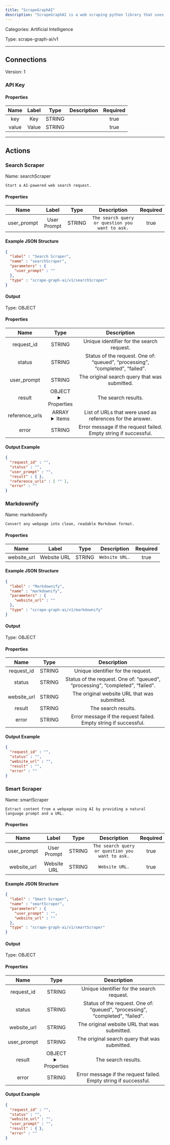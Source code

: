 ```yaml
---
title: "ScrapeGraphAI"
description: "ScrapeGraphAI is a web scraping python library that uses LLM and direct graph logic to create scraping pipelines for websites and local documents."
---
```



Categories: Artificial Intelligence


Type: scrape-graph-ai/v1

<hr />



## Connections

Version: 1


### API Key

#### Properties

|      Name       |      Label     |     Type     |     Description     | Required |
|:---------------:|:--------------:|:------------:|:-------------------:|:--------:|
| key | Key | STRING |  | true |
| value | Value | STRING |  | true |





<hr />


## Actions


### Search Scraper
Name: searchScraper

`Start a AI-powered web search request.`

#### Properties

|      Name       |      Label     |     Type     |     Description     | Required |
|:---------------:|:--------------:|:------------:|:-------------------:|:--------:|
| user_prompt | User Prompt | STRING | `The search query or question you want to ask.` | true |

#### Example JSON Structure
```json
{
  "label" : "Search Scraper",
  "name" : "searchScraper",
  "parameters" : {
    "user_prompt" : ""
  },
  "type" : "scrape-graph-ai/v1/searchScraper"
}
```

#### Output



Type: OBJECT


#### Properties

|     Name     |     Type     |     Description     |
|:------------:|:------------:|:-------------------:|
| request_id | STRING | Unique identifier for the search request. |
| status | STRING | Status of the request. One of: “queued”, “processing”, “completed”, “failed”. |
| user_prompt | STRING | The original search query that was submitted. |
| result | OBJECT <details> <summary> Properties </summary> &#123;&#125; </details> | The search results. |
| reference_urls | ARRAY <details> <summary> Items </summary> [STRING] </details> | List of URLs that were used as references for the answer. |
| error | STRING | Error message if the request failed. Empty string if successful. |




#### Output Example
```json
{
  "request_id" : "",
  "status" : "",
  "user_prompt" : "",
  "result" : { },
  "reference_urls" : [ "" ],
  "error" : ""
}
```


### Markdownify
Name: markdownify

`Convert any webpage into clean, readable Markdown format.`

#### Properties

|      Name       |      Label     |     Type     |     Description     | Required |
|:---------------:|:--------------:|:------------:|:-------------------:|:--------:|
| website_url | Website URL | STRING | `Website URL.` | true |

#### Example JSON Structure
```json
{
  "label" : "Markdownify",
  "name" : "markdownify",
  "parameters" : {
    "website_url" : ""
  },
  "type" : "scrape-graph-ai/v1/markdownify"
}
```

#### Output



Type: OBJECT


#### Properties

|     Name     |     Type     |     Description     |
|:------------:|:------------:|:-------------------:|
| request_id | STRING | Unique identifier for the request. |
| status | STRING | Status of the request. One of: “queued”, “processing”, “completed”, “failed”. |
| website_url | STRING | The original website URL that was submitted. |
| result | STRING | The search results. |
| error | STRING | Error message if the request failed. Empty string if successful. |




#### Output Example
```json
{
  "request_id" : "",
  "status" : "",
  "website_url" : "",
  "result" : "",
  "error" : ""
}
```


### Smart Scraper
Name: smartScraper

`Extract content from a webpage using AI by providing a natural language prompt and a URL.`

#### Properties

|      Name       |      Label     |     Type     |     Description     | Required |
|:---------------:|:--------------:|:------------:|:-------------------:|:--------:|
| user_prompt | User Prompt | STRING | `The search query or question you want to ask.` | true |
| website_url | Website URL | STRING | `Website URL.` | true |

#### Example JSON Structure
```json
{
  "label" : "Smart Scraper",
  "name" : "smartScraper",
  "parameters" : {
    "user_prompt" : "",
    "website_url" : ""
  },
  "type" : "scrape-graph-ai/v1/smartScraper"
}
```

#### Output



Type: OBJECT


#### Properties

|     Name     |     Type     |     Description     |
|:------------:|:------------:|:-------------------:|
| request_id | STRING | Unique identifier for the search request. |
| status | STRING | Status of the request. One of: “queued”, “processing”, “completed”, “failed”. |
| website_url | STRING | The original website URL that was submitted. |
| user_prompt | STRING | The original search query that was submitted. |
| result | OBJECT <details> <summary> Properties </summary> &#123;&#125; </details> | The search results. |
| error | STRING | Error message if the request failed. Empty string if successful. |




#### Output Example
```json
{
  "request_id" : "",
  "status" : "",
  "website_url" : "",
  "user_prompt" : "",
  "result" : { },
  "error" : ""
}
```




